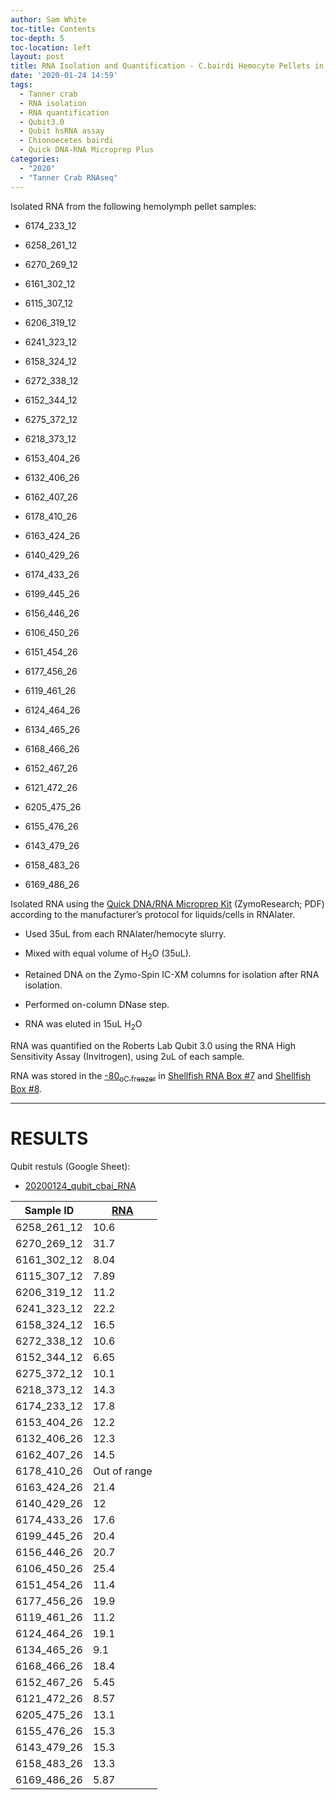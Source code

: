 ```yaml
---
author: Sam White
toc-title: Contents
toc-depth: 5
toc-location: left
layout: post
title: RNA Isolation and Quantification - C.bairdi Hemocyte Pellets in RNAlater
date: '2020-01-24 14:59'
tags:
  - Tanner crab
  - RNA isolation
  - RNA quantification
  - Qubit3.0
  - Qubit hsRNA assay
  - Chionoecetes bairdi
  - Quick DNA-RNA Microprep Plus
categories:
  - "2020"
  - "Tanner Crab RNAseq"
---
```

Isolated RNA from the following  hemolymph pellet samples:

- 6174_233_12

- 6258_261_12

- 6270_269_12

- 6161_302_12

- 6115_307_12

- 6206_319_12

- 6241_323_12

- 6158_324_12

- 6272_338_12

- 6152_344_12

- 6275_372_12

- 6218_373_12

- 6153_404_26

- 6132_406_26

- 6162_407_26

- 6178_410_26

- 6163_424_26

- 6140_429_26

- 6174_433_26

- 6199_445_26

- 6156_446_26

- 6106_450_26

- 6151_454_26

- 6177_456_26

- 6119_461_26

- 6124_464_26

- 6134_465_26

- 6168_466_26

- 6152_467_26

- 6121_472_26

- 6205_475_26

- 6155_476_26

- 6143_479_26

- 6158_483_26

- 6169_486_26

Isolated RNA using the [Quick DNA/RNA Microprep Kit](https://github.com/RobertsLab/resources/blob/master/protocols/Commercial_Protocols/ZymoResearch_quick-dna-rna_microprep_plus_kit_20190411.pdf) (ZymoResearch; PDF) according to the manufacturer's protocol for liquids/cells in RNAlater.

- Used 35uL from each RNAlater/hemocyte slurry.

- Mixed with equal volume of H<sub>2</sub>O (35uL).

- Retained DNA on the Zymo-Spin IC-XM columns for isolation after RNA isolation.

- Performed on-column DNase step.

- RNA was eluted in 15uL H<sub>2</sub>O

RNA was quantified on the Roberts Lab Qubit 3.0 using the RNA High Sensitivity Assay (Invitrogen), using 2uL of each sample.

RNA was stored in the [-80<sub>o</sup>C freezer](http://b.link/srlab-80C) in [Shellfish RNA Box #7](https://docs.google.com/spreadsheets/d/1ax6C-muxUTXxFEtfWdswBvueLhmxZzmwZcO2ur-0q-Q/edit#gid=1549162576) and [Shellfish Box #8](https://docs.google.com/spreadsheets/d/1ax6C-muxUTXxFEtfWdswBvueLhmxZzmwZcO2ur-0q-Q/edit#gid=1794729843).

---

# RESULTS

Qubit restuls (Google Sheet):

- [20200124_qubit_cbai_RNA](https://docs.google.com/spreadsheets/d/1XKruSvdXM66L9UXGS4oPsu5xpppToVDW9zR3NtSsc8s/edit?usp=sharing)


| Sample ID   | [RNA](ng/uL) |
|-------------|--------------|
| 6258_261_12 | 10.6         |
| 6270_269_12 | 31.7         |
| 6161_302_12 | 8.04         |
| 6115_307_12 | 7.89         |
| 6206_319_12 | 11.2         |
| 6241_323_12 | 22.2         |
| 6158_324_12 | 16.5         |
| 6272_338_12 | 10.6         |
| 6152_344_12 | 6.65         |
| 6275_372_12 | 10.1         |
| 6218_373_12 | 14.3         |
| 6174_233_12 | 17.8         |
| 6153_404_26 | 12.2         |
| 6132_406_26 | 12.3         |
| 6162_407_26 | 14.5         |
| 6178_410_26 | Out of range |
| 6163_424_26 | 21.4         |
| 6140_429_26 | 12           |
| 6174_433_26 | 17.6         |
| 6199_445_26 | 20.4         |
| 6156_446_26 | 20.7         |
| 6106_450_26 | 25.4         |
| 6151_454_26 | 11.4         |
| 6177_456_26 | 19.9         |
| 6119_461_26 | 11.2         |
| 6124_464_26 | 19.1         |
| 6134_465_26 | 9.1          |
| 6168_466_26 | 18.4         |
| 6152_467_26 | 5.45         |
| 6121_472_26 | 8.57         |
| 6205_475_26 | 13.1         |
| 6155_476_26 | 15.3         |
| 6143_479_26 | 15.3         |
| 6158_483_26 | 13.3         |
| 6169_486_26 | 5.87         |
